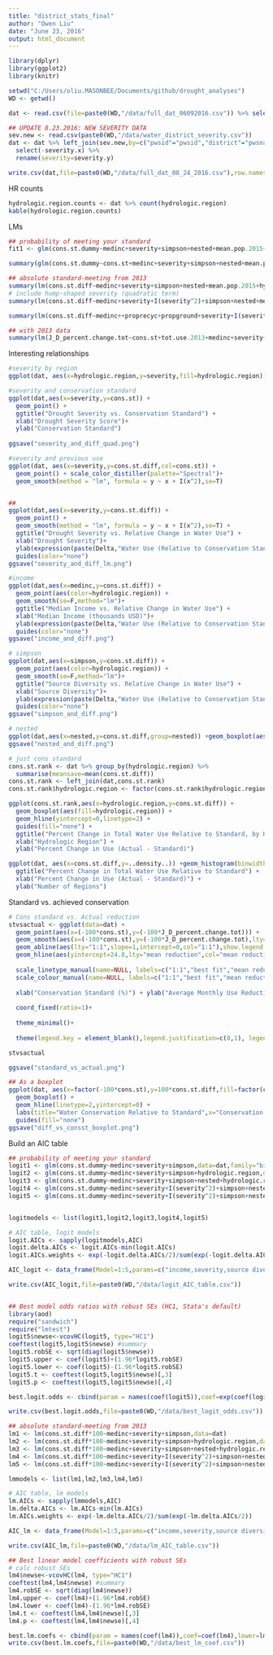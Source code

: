 ```yaml
---
title: "district_stats_final"
author: "Owen Liu"
date: "June 23, 2016"
output: html_document
---
```


```r
library(dplyr)
library(ggplot2)
library(knitr)

setwd("C:/Users/oliu.MASONBEE/Documents/github/drought_analyses")
WD <- getwd()

dat <- read.csv(file=paste0(WD,"/data/full_dat_06092016.csv")) %>% select(-X)

## UPDATE 8.23.2016: NEW SEVERITY DATA
sev.new <- read.csv(paste0(WD,"/data/water_district_severity.csv"))
dat <- dat %>% left_join(sev.new,by=c("pwsid"="pwsid","district"="pwsname")) %>%
  select(-severity.x) %>%
  rename(severity=severity.y)

write.csv(dat,file=paste0(WD,"/data/full_dat_08_24_2016.csv"),row.names = F)

```

HR counts
```r
hydrologic.region.counts <- dat %>% count(hydrologic.region)
kable(hydrologic.region.counts)
```

LMs

```r
## probability of meeting your standard
fit1 <- glm(cons.st.dummy~medinc+severity+simpson+nested+mean.pop.2015+hydrologic.region,data=dat,family="binomial")

summary(glm(cons.st.dummy~cons.st+medinc+severity+simpson+nested+mean.pop.2015+hydrologic.region,data=dat,family="binomial"))

## absolute standard-meeting from 2013
summary(lm(cons.st.diff~medinc+severity+simpson+nested+mean.pop.2015+hydrologic.region,data=dat))
# include hump-shaped severity (quadratic term)
summary(lm(cons.st.diff~medinc+severity+I(severity^2)+simpson+nested+mean.pop.2015+hydrologic.region,data=dat))

summary(lm(cons.st.diff~medinc++proprecyc+propground+severity+I(severity^2)+simpson+nested+mean.pop.2015+hydrologic.region,data=dat))

## with 2013 data
summary(lm(J_D_percent.change.tot~cons.st+tot.use.2013+medinc+severity+simpson+hydrologic.region+nested,data=dat))
```

Interesting relationships

```r
#severity by region
ggplot(dat, aes(x=hydrologic.region,y=severity,fill=hydrologic.region))+geom_boxplot()

#severity and conservation standard
ggplot(dat,aes(x=severity,y=cons.st)) +
  geom_point() +
  ggtitle("Drought Severity vs. Conservation Standard") +
  xlab("Drought Severity Score")+
  ylab("Conservation Standard")
  
ggsave("severity_and_diff_quad.png")

#severity and previous use
ggplot(dat, aes(x=severity,y=cons.st.diff,col=cons.st)) +
  geom_point() + scale_color_distiller(palette="Spectral")+
  geom_smooth(method = "lm", formula = y ~ x + I(x^2),se=T)


##
ggplot(dat,aes(x=severity,y=cons.st.diff)) +
  geom_point() + 
  geom_smooth(method = "lm", formula = y ~ x + I(x^2),se=T) +
  ggtitle("Drought Severity vs. Relative Change in Water Use") +
  xlab("Drought Severity")+
  ylab(expression(paste(Delta,"Water Use (Relative to Conservation Standard)"))) +
  guides(color="none")
ggsave("severity_and_diff_lm.png")

#income
ggplot(dat,aes(x=medinc,y=cons.st.diff)) +
  geom_point(aes(color=hydrologic.region)) + 
  geom_smooth(se=F,method="lm")+
  ggtitle("Median Income vs. Relative Change in Water Use") +
  xlab("Median Income (thousands USD)")+
  ylab(expression(paste(Delta,"Water Use (Relative to Conservation Standard)"))) +
  guides(color="none")
ggsave("income_and_diff.png")

# simpson
ggplot(dat,aes(x=simpson,y=cons.st.diff)) +
  geom_point(aes(color=hydrologic.region)) + 
  geom_smooth(se=F,method="lm")+
  ggtitle("Source Diversity vs. Relative Change in Water Use") +
  xlab("Source Diversity")+
  ylab(expression(paste(Delta,"Water Use (Relative to Conservation Standard)"))) +
  guides(color="none")
ggsave("simpson_and_diff.png")

# nested
ggplot(dat,aes(x=nested,y=cons.st.diff,group=nested)) +geom_boxplot(aes(color=factor(nested)))
ggsave("nested_and_diff.png")

# just cons standard
cons.st.rank <- dat %>% group_by(hydrologic.region) %>% 
  summarise(meansave=mean(cons.st.diff))
cons.st.rank <- left_join(dat,cons.st.rank)
cons.st.rank$hydrologic.region <- factor(cons.st.rank$hydrologic.region,levels=cons.st.rank$hydrologic.region[order(cons.st.rank$meansave)])

ggplot(cons.st.rank,aes(x=hydrologic.region,y=cons.st.diff)) +
  geom_boxplot(aes(fill=hydrologic.region)) + 
  geom_hline(yintercept=0,linetype=2) + 
  guides(fill="none") +
  ggtitle("Percent Change in Total Water Use Relative to Standard, by Hydrologic Region") +
  xlab("Hydrologic Region") +
  ylab("Percent Change in Use (Actual - Standard)")

ggplot(dat, aes(x=cons.st.diff,y=..density..)) +geom_histogram(binwidth=.05) +
  ggtitle("Percent Change in Total Water Use Relative to Standard") +
  xlab("Percent Change in Use (Actual - Standard)") +
  ylab("Number of Regions")

```

Standard vs. achieved conservation

```r

# Cons standard vs. Actual reduction
stvsactual <- ggplot(data=dat) +
  geom_point(aes(x=(-100*cons.st),y=(-100*J_D_percent.change.tot))) +
  geom_smooth(aes(x=(-100*cons.st),y=(-100*J_D_percent.change.tot),lty="best fit",col="best fit"),method="lm",se=F)+
  geom_abline(aes(lty="1:1",slope=1,intercept=0,col="1:1"),show.legend = F)+
  geom_hline(aes(yintercept=24.8,lty="mean reduction",col="mean reduction"),size=1.3,show.legend=F)+
  
  scale_linetype_manual(name=NULL, labels=c("1:1","best fit","mean reduction"),values=c("1:1"=2,"best fit"=1,"mean reduction"=2))+
  scale_colour_manual(name=NULL, labels=c("1:1","best fit","mean reduction"),values=c("black","darkred","darkgreen"))+
  
  xlab("Conservation Standard (%)") + ylab("Average Monthly Use Reduction (%)") + ggtitle("Conservation Standard vs. Actual Use Reduction") +
  
  coord_fixed(ratio=1)+
  
  theme_minimal()+
  
  theme(legend.key = element_blank(),legend.justification=c(0,1), legend.position=c(0,1))

stvsactual

ggsave("standard_vs_actual.png")

## As a boxplot
ggplot(dat, aes(x=factor(-100*cons.st),y=100*cons.st.diff,fill=factor(cons.st))) + 
  geom_boxplot() + 
  geom_hline(linetype=2,yintercept=0) +
  labs(title="Water Conservation Relative to Standard",x="Conservation Standard (Required % Reduction)",y="Difference Between Actual and Required Reduction (%)") +
  guides(fill="none")
ggsave("diff_vs_consst_boxplot.png")
```

Build an AIC table

```r
## probability of meeting your standard
logit1 <- glm(cons.st.dummy~medinc+severity+simpson,data=dat,family="binomial")
logit2 <- glm(cons.st.dummy~medinc+severity+simpson+hydrologic.region,data=dat,family="binomial")
logit3 <- glm(cons.st.dummy~medinc+severity+simpson+nested+hydrologic.region,data=dat,family="binomial")
logit4 <- glm(cons.st.dummy~medinc+severity+I(severity^2)+simpson+nested+hydrologic.region,data=dat,family="binomial")
logit5 <- glm(cons.st.dummy~medinc+severity+I(severity^2)+simpson+nested+mean.pop.2015+hydrologic.region,data=dat,family="binomial")


logitmodels <- list(logit1,logit2,logit3,logit4,logit5)

# AIC table, logit models
logit.AICs <- sapply(logitmodels,AIC)
logit.delta.AICs <- logit.AICs-min(logit.AICs)
logit.AICs.weights <- exp(-logit.delta.AICs/2)/sum(exp(-logit.delta.AICs/2))

AIC_logit <- data_frame(Model=1:5,params=c("income,severity,source diversity","income,severity,source diversity,region","income,severity,source diversity,region, nested","income,severity,source diversity,region,nested,severity^2","income,severity,source diversity,region,nested, population,severity^2"),k=c(4,5,6,7,8),deltaAIC=logit.delta.AICs,weights=logit.AICs.weights)

write.csv(AIC_logit,file=paste0(WD,"/data/logit_AIC_table.csv"))


## Best model odds ratios with robust SEs (HC1, Stata's default)
library(aod)
require("sandwich")
require("lmtest")
logit5$newse<-vcovHC(logit5, type="HC1")
coeftest(logit5,logit5$newse) #summary
logit5.robSE <- sqrt(diag(logit5$newse))
logit5.upper <- coef(logit5)+(1.96*logit5.robSE)
logit5.lower <- coef(logit5)-(1.96*logit5.robSE)
logit5.t <- coeftest(logit5,logit5$newse)[,3]
logit5.p <- coeftest(logit5,logit5$newse)[,4]

best.logit.odds <- cbind(param = names(coef(logit5)),coef=exp(coef(logit5)),lower=exp(logit5.lower),upper=exp(logit5.upper),robustSE = logit5.robSE,t=logit5.t,"Pr(>|z|)"=logit5.p)

write.csv(best.logit.odds,file=paste0(WD,"/data/best_logit_odds.csv"))

## absolute standard-meeting from 2013
lm1 <- lm(cons.st.diff*100~medinc+severity+simpson,data=dat)
lm2 <- lm(cons.st.diff*100~medinc+severity+simpson+hydrologic.region,data=dat)
lm3 <- lm(cons.st.diff*100~medinc+severity+simpson+nested+hydrologic.region,data=dat)
lm4 <- lm(cons.st.diff*100~medinc+severity+I(severity^2)+simpson+nested+hydrologic.region,data=dat)
lm5 <- lm(cons.st.diff*100~medinc+severity+I(severity^2)+simpson+nested+mean.pop.2015+hydrologic.region,data=dat)

lmmodels <- list(lm1,lm2,lm3,lm4,lm5)

# AIC table, lm models
lm.AICs <- sapply(lmmodels,AIC)
lm.delta.AICs <- lm.AICs-min(lm.AICs)
lm.AICs.weights <- exp(-lm.delta.AICs/2)/sum(exp(-lm.delta.AICs/2))

AIC_lm <- data_frame(Model=1:5,params=c("income,severity,source diversity","income,severity,source diversity,region","income,severity,source diversity,region, nested","income,severity,source diversity,region,nested,severity^2","income,severity,source diversity,region,nested, population,severity^2"),k=c(4,5,6,7,8),deltaAIC=lm.delta.AICs,weights=lm.AICs.weights)

write.csv(AIC_lm,file=paste0(WD,"/data/lm_AIC_table.csv"))

## Best linear model coefficients with robust SEs
# calc robust SEs
lm4$newse<-vcovHC(lm4, type="HC1")
coeftest(lm4,lm4$newse) #summary
lm4.robSE <- sqrt(diag(lm4$newse))
lm4.upper <- coef(lm4)+(1.96*lm4.robSE)
lm4.lower <- coef(lm4)-(1.96*lm4.robSE)
lm4.t <- coeftest(lm4,lm4$newse)[,3]
lm4.p <- coeftest(lm4,lm4$newse)[,4]

best.lm.coefs <- cbind(param = names(coef(lm4)),coef=coef(lm4),lower=lm4.lower,upper=lm4.upper,robustSE = lm4.robSE,t=lm4.t,"Pr(>|t|)"=lm4.p)
write.csv(best.lm.coefs,file=paste0(WD,"/data/best_lm_coef.csv"))

```